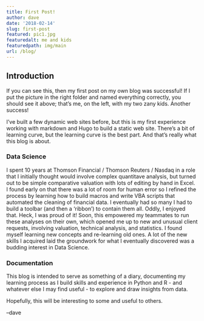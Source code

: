 ```yaml
---
title: First Post!
author: dave
date: '2018-02-14'
slug: first-post
featured: pic1.jpg
featuredalt: me and kids
featuredpath: img/main
url: /blog/
---
```


## Introduction

If you can see this, then my first post on my own blog was successful! If I put the picture in the right folder and named everything correctly, you should see it above; that's me, on the left, with my two zany kids. Another success!

I've built a few dynamic web sites before, but this is my first experience working with markdown and Hugo to build a static web site. There's a bit of learning curve, but the learning curve is the best part. And that's really what this blog is about.


### Data Science

I spent 10 years at Thomson Financial / Thomson Reuters / Nasdaq in a role that I initially thought would involve complex quantitave analysis, but turned out to be simple comparative valuation with lots of editing by hand in Excel. I found early on that there was a lot of room for human error so I refined the process by learning how to build macros and write VBA scripts that automated the cleaning of financial data. I eventually had so many I had to build a toolbar (and then a 'ribbon') to contain them all. Oddly, I enjoyed that. Heck, I was proud of it! Soon, this empowered my teammates to run these analyses on their own, which opened me up to new and unusual client requests, involving valuation, technical analysis, and statistics. I found myself learning new concepts and re-learning old ones. A lot of the new skills I acquired laid the groundwork for what I eventually discovered was a budding interest in Data Science.


### Documentation

This blog is intended to serve as something of a diary, documenting my learning process as I build skills and experience in Python and R - and whatever else I may find useful - to explore and draw insights from data. 

Hopefully, this will be interesting to some and useful to others. 

--dave
